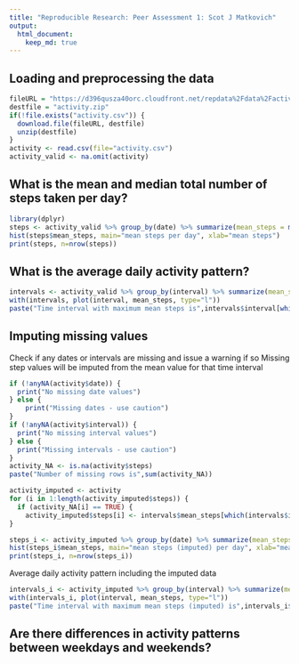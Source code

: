 ```yaml
---
title: "Reproducible Research: Peer Assessment 1: Scot J Matkovich"
output: 
  html_document:
    keep_md: true
---
```



## Loading and preprocessing the data

```r
fileURL = "https://d396qusza40orc.cloudfront.net/repdata%2Fdata%2Factivity.zip"
destfile = "activity.zip"
if(!file.exists("activity.csv")) {
  download.file(fileURL, destfile)
  unzip(destfile)
}
activity <- read.csv(file="activity.csv")
activity_valid <- na.omit(activity)
```

## What is the mean and median total number of steps taken per day?

```r
library(dplyr)
steps <- activity_valid %>% group_by(date) %>% summarize(mean_steps = mean(steps), median_steps = median(steps))
hist(steps$mean_steps, main="mean steps per day", xlab="mean steps")
print(steps, n=nrow(steps))
```

## What is the average daily activity pattern?

```r
intervals <- activity_valid %>% group_by(interval) %>% summarize(mean_steps = mean(steps))
with(intervals, plot(interval, mean_steps, type="l"))
paste("Time interval with maximum mean steps is",intervals$interval[which(intervals$mean_steps == max(intervals$mean_steps))])
```

## Imputing missing values

Check if any dates or intervals are missing and issue a warning if so
Missing step values will be imputed from the mean value for that time interval

```r
if (!anyNA(activity$date)) {
  print("No missing date values")
} else {
    print("Missing dates - use caution")
}
if (!anyNA(activity$interval)) {
  print("No missing interval values")
} else {
  print("Missing intervals - use caution")
}
activity_NA <- is.na(activity$steps)
paste("Number of missing rows is",sum(activity_NA))

activity_imputed <- activity
for (i in 1:length(activity_imputed$steps)) {
  if (activity_NA[i] == TRUE) {
    activity_imputed$steps[i] <- intervals$mean_steps[which(intervals$interval == activity_imputed$interval[i])] }
}

steps_i <- activity_imputed %>% group_by(date) %>% summarize(mean_steps = mean(steps), median_steps = median(steps))
hist(steps_i$mean_steps, main="mean steps (imputed) per day", xlab="mean steps (imputed)")
print(steps_i, n=nrow(steps_i))
```

Average daily activity pattern including the imputed data

```r
intervals_i <- activity_imputed %>% group_by(interval) %>% summarize(mean_steps = mean(steps))
with(intervals_i, plot(interval, mean_steps, type="l"))
paste("Time interval with maximum mean steps (imputed) is",intervals_i$interval[which(intervals_i$mean_steps == max(intervals_i$mean_steps))])
```

## Are there differences in activity patterns between weekdays and weekends?
